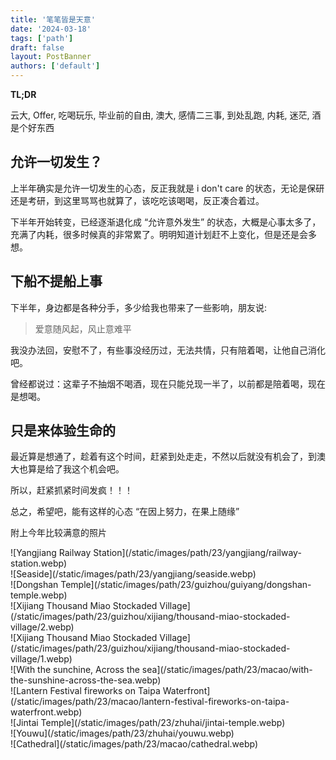 ```yaml
---
title: '笔笔皆是天意'
date: '2024-03-18'
tags: ['path']
draft: false
layout: PostBanner
authors: ['default']
---
```


**TL;DR**

云大, Offer, 吃喝玩乐, 毕业前的自由, 澳大, 感情二三事, 到处乱跑, 内耗, 迷茫, 酒是个好东西

## 允许一切发生？

上半年确实是允许一切发生的心态，反正我就是 i don't care 的状态，无论是保研还是考研，到这里骂骂也就算了，该吃吃该喝喝，反正凑合着过。

下半年开始转变，已经逐渐退化成 “允许意外发生” 的状态，大概是心事太多了，充满了内耗，很多时候真的非常累了。明明知道计划赶不上变化，但是还是会多想。

## 下船不提船上事

下半年，身边都是各种分手，多少给我也带来了一些影响，朋友说:

> 爱意随风起，风止意难平

我没办法回，安慰不了，有些事没经历过，无法共情，只有陪着喝，让他自己消化吧。

曾经都说过：这辈子不抽烟不喝酒，现在只能兑现一半了，以前都是陪着喝，现在是想喝。

## 只是来体验生命的

最近算是想通了，趁着有这个时间，赶紧到处走走，不然以后就没有机会了，到澳大也算是给了我这个机会吧。

所以，赶紧抓紧时间发疯！！！

总之，希望吧，能有这样的心态 “在因上努力，在果上随缘”

附上今年比较满意的照片

<div className="-mx-2 flex flex-wrap overflow-hidden xl:-mx-2">
    <div className="my-1 w-full overflow-hidden px-2 xl:my-1 xl:w-1/2 xl:px-2">
        ![Yangjiang Railway Station](/static/images/path/23/yangjiang/railway-station.webp)
    </div>
    <div className="my-1 w-full overflow-hidden px-2 xl:my-1 xl:w-1/2 xl:px-2">
        ![Seaside](/static/images/path/23/yangjiang/seaside.webp)
    </div>
    <div className="my-1 w-full overflow-hidden px-2 xl:my-1 xl:w-1/2 xl:px-2">
        ![Dongshan Temple](/static/images/path/23/guizhou/guiyang/dongshan-temple.webp)
    </div>
    <div className="my-1 w-full overflow-hidden px-2 xl:my-1 xl:w-1/2 xl:px-2">
        ![Xijiang Thousand Miao Stockaded Village](/static/images/path/23/guizhou/xijiang/thousand-miao-stockaded-village/2.webp)
    </div>
    <div className="my-1 w-full overflow-hidden px-2 xl:my-1 xl:w-1/2 xl:px-2">
        ![Xijiang Thousand Miao Stockaded Village](/static/images/path/23/guizhou/xijiang/thousand-miao-stockaded-village/1.webp)
    </div>
    <div className="my-1 w-full overflow-hidden px-2 xl:my-1 xl:w-1/2 xl:px-2">
        ![With the sunchine, Across the sea](/static/images/path/23/macao/with-the-sunshine-across-the-sea.webp)
    </div>
    <div className="my-1 w-full overflow-hidden px-2 xl:my-1 xl:w-1/2 xl:px-2">
        ![Lantern Festival fireworks on Taipa Waterfront](/static/images/path/23/macao/lantern-festival-fireworks-on-taipa-waterfront.webp)
    </div>
    <div className="my-1 w-full overflow-hidden px-2 xl:my-1 xl:w-1/2 xl:px-2">
        ![Jintai Temple](/static/images/path/23/zhuhai/jintai-temple.webp)
    </div>
    <div className="my-1 w-full overflow-hidden px-2 xl:my-1 xl:w-1/2 xl:px-2">
        ![Youwu](/static/images/path/23/zhuhai/youwu.webp)
    </div>
    <div className="my-1 w-full overflow-hidden px-2 xl:my-1 xl:w-1/2 xl:px-2">
        ![Cathedral](/static/images/path/23/macao/cathedral.webp)
    </div>
</div>

